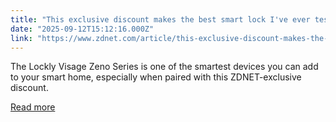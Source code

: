 ```yaml
---
title: "This exclusive discount makes the best smart lock I've ever tested that much better"
date: "2025-09-12T15:12:16.000Z"
link: "https://www.zdnet.com/article/this-exclusive-discount-makes-the-best-smart-lock-ive-ever-tested-that-much-better/"
---
```


The Lockly Visage Zeno Series is one of the smartest devices you can add to your smart home, especially when paired with this ZDNET-exclusive discount.

[Read more](https://www.zdnet.com/article/this-exclusive-discount-makes-the-best-smart-lock-ive-ever-tested-that-much-better/)
